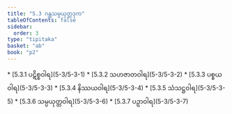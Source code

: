 ```yaml
---
title: "5.3 ဂန္ထသမ္ပယုတ္တဒုက"
tableOfContents: false
sidebar:
  order: 3
type: "tipitaka"
basket: "ab"
book: "p2"
---
```



<DynamicBreadcrumb />



<TableOfContents book="p2" section="5.3">
* [5.3.1 ပဋိစ္စဝါရ](5-3/5-3-1)
* [5.3.2 သဟဇာတဝါရ](5-3/5-3-2)
* [5.3.3 ပစ္စယဝါရ](5-3/5-3-3)
* [5.3.4 နိဿယဝါရ](5-3/5-3-4)
* [5.3.5 သံသဋ္ဌဝါရ](5-3/5-3-5)
* [5.3.6 သမ္ပယုတ္တဝါရ](5-3/5-3-6)
* [5.3.7 ပဉှာဝါရ](5-3/5-3-7)
</TableOfContents>